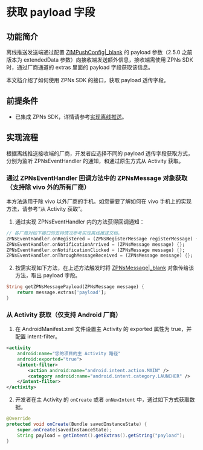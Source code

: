 # 获取 payload 字段


<Content1 />

## 功能简介

离线推送发送端通过配置 [ZIMPushConfig\|_blank](https://pub.dev/documentation/zego_zim/latest/zego_zim/ZIMPushConfig-class.html) 的 payload 参数（2.5.0 之前版本为 extendedData 参数）向接收端发送额外信息，接收端需使用 ZPNs SDK 时，通过厂商通道的 extras 里面的 payload 字段获取该信息。

本文档介绍了如何使用 ZPNs SDK 的接口，获取 payload 透传字段。


<Content />


## 前提条件

- 已集成 ZPNs SDK，详情请参考[实现离线推送](./Implement%20offline%20push%20notification.mdx)。

## 实现流程

根据离线推送接收端的厂商，开发者应选择不同的 payload 透传字段获取方式，分别为监听 ZPNsEventHandler 的通知，和通过原生方式从 Activity 获取。

###  通过 ZPNsEventHandler 回调方法中的 ZPNsMessage 对象获取（支持除 vivo 外的所有厂商）

<Note title="Note">
本方法适用于除 vivo 以外厂商的手机。如您需要了解如何在 vivo 手机上的实现方法，请参考“从 Activity 获取”。
</Note>

1. 通过实现 ZPNsEventHandler 内的方法获得回调通知：

```dart
// 各厂商对如下接口的支持情况参考实现离线推送文档。
ZPNsEventHandler.onRegistered = (ZPNsRegisterMessage registerMessage) {};
ZPNsEventHandler.onNotificationArrived = (ZPNsMessage message) {};
ZPNsEventHandler.onNotificationClicked = (ZPNsMessage message) {};
ZPNsEventHandler.onThroughMessageReceived = (ZPNsMessage message) {};
```

2. 按需实现如下方法，在上述方法触发时将 [ZPNsMessage\|_blank](https://pub.dev/documentation/zego_zpns/latest/zego_zpns/ZPNsMessage-class.html) 对象传给该方法，取出 payload 字段。
 
```dart
String getZPNsMessagePayload(ZPNsMessage message) {
    return message.extras['payload'];
}
```

### 从 Activity 获取（仅支持 Android 厂商）

1. 在 AndroidManifest.xml 文件设置主 Activity 的 exported 属性为 true，并配置 intent-filter。
  
```xml
<activity
    android:name="您的项目的主 Activity 路径"
    android:exported="true">
    <intent-filter>
        <action android:name="android.intent.action.MAIN" />
        <category android:name="android.intent.category.LAUNCHER" />
    </intent-filter>
</activity>
```

2. 开发者在主 Activity 的 `onCreate` 或者 `onNewIntent` 中，通过如下方式获取数据。

```JAVA
@Override
protected void onCreate(Bundle savedInstanceState) {
    super.onCreate(savedInstanceState);
    String payload = getIntent().getExtras().getString("payload");
}
```
